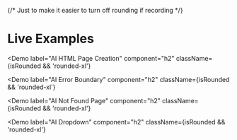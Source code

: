 
{/* Just to make it easier to turn off rounding if recording */}

# Live Examples

<Demo
  label="AI HTML Page Creation"
  component="h2" className={isRounded && 'rounded-xl'}

>

  <DemoHTMLPage />
</Demo>

<Demo
  label="AI Error Boundary"
  component="h2" className={isRounded && 'rounded-xl'}

>

  <DemoError />
</Demo>

<Demo
  label="AI Not Found Page"
  component="h2" className={isRounded && 'rounded-xl'}

>

  <DemoNotFound />
</Demo>

<Demo
  label="AI Dropdown"
  component="h2"
  className={isRounded && 'rounded-xl'}
>
  <DemoSelect />
</Demo>

